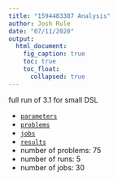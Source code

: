 ```yaml
---
title: "1594483387 Analysis"
author: Josh Rule
date: "07/11/2020"
output:
  html_document:
    fig_caption: true
    toc: true
    toc_float:
      collapsed: true
---
```


full run of 3.1 for small DSL

- [`parameters`](./parameters.toml)
- [`problems`](./problems.txt)
- [`jobs`](./job.txt)
- [`results`](./results.csv)
- number of problems: 75
- number of runs: 5
- number of jobs: 30
